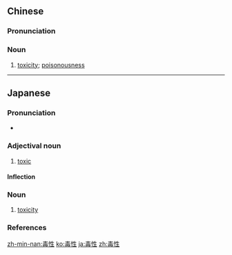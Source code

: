 ==Chinese==
{{zh-forms}}

===Pronunciation===
{{zh-pron
|m=dúxìng
|c=duk6 sing3
|mn=to̍k-sèng
|cat=n
}}

===Noun===
{{zh-noun}}

# [[toxicity]]; [[poisonous]]ness

{{zh-cat|Advanced}}

----

==Japanese==
{{ja-kanjitab|どく|せい|yomi=on}}

===Pronunciation===
* {{ja-pron|どくせい|y=o|acc=0|dev=2|acc_ref=NHK}}

===Adjectival noun===
{{ja-adj|infl=na|どくせい}}

# [[toxic]]

====Inflection====
{{ja-na|どくせい}}

===Noun===
{{ja-noun|どくせい}}

# [[toxicity]]

===References===
<references/>

[[zh-min-nan:毒性]]
[[ko:毒性]]
[[ja:毒性]]
[[zh:毒性]]
